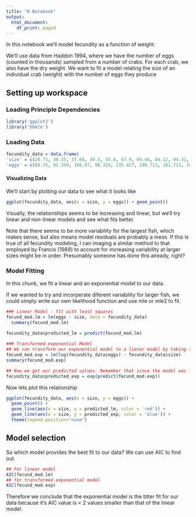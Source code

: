 ```yaml
---
title: "R Notebook"
output:
  html_document:
    df_print: paged
---
```


In this notebook we'll model fecundity as a function of weight. 

We'll use data from Haddon 1994, where we have the number of eggs (counted in thousands) sampled from a number of crabs. For each crab, we also have the dry weight. We want to fit a model relating the size of an individual crab (weight) with the number of eggs they produce

## Setting up workspace
### Loading Principle Dependencies
```r
library('ggplot2')
library('bbmle')
```
### Loading Data
```r
fecundity_data = data.frame(
'size' = c(20.71, 30.35, 37.04, 39.5, 55.6, 67.9, 69.46, 84.12, 94.31, 108.47, 125.54, 132.7, 137.31, 141.34, 178.6, 224.31, 229.89),
'eggs' = c(89.35, 82.399, 166.97, 98.324, 135.427, 240.713, 181.713, 193.161, 310.425, 213.247, 411.056, 366.567, 298.439, 529.351, 440.394, 683.008, 545.681), stringsAsFactors = FALSE)
```

#### Visualizing Data
We'll start by plotting our data to see what it looks like
```r
ggplot(fecundity_data, aes(x = size, y = eggs)) + geom_point()
```

Visually, the relationships seems to be increasing and linear, but we'll try linear and non-linear models and see what fits better.  

Note that there seems to be more variability for the largest fish, which makes sense, but also means model residuals are probably a mess. If this is true of all fecundity modeling, I can imaging a similar method to that employed by Francis (1988) to account for increasing variability at larger sizes might be in order. Presumably someone has done this already, right?

### Model Fitting
In this chunk, we fit a linear and an exponential model to our data. 

If we wanted to try and incorperate diferent variability for larger fish, we could simply write our own likelihood function and use mle or mle2 to fit. 
```r
### Linear Model - fit with least squares
fecund_mod.lm = lm(eggs ~ size, data = fecundity_data)
  summary(fecund_mod.lm)
  
fecundity_data$predicted_lm = predict(fecund_mod.lm)  

### Transformed exponential Model
## We can transform our exponential model to a lienar model by taking the log of both sides
fecund_mod.exp = lm(log(fecundity_data$eggs) ~ fecundity_data$size)
summary(fecund_mod.exp)

## Now we get our predicted values. Remember that since the model was log transformed, we need to exponentiate our predictions to get them back on the same scale as our original data.
fecundity_data$predicted_exp = exp(predict(fecund_mod.exp))
```

Now lets plot this relationship
```r
ggplot(fecundity_data, aes(x = size, y = eggs)) + 
  geom_point() + 
  geom_line(aes(x = size, y = predicted_lm, color = 'red')) +
  geom_line(aes(x = size, y = predicted_exp, color = 'blue')) + 
  theme(legend.position="none")

```

## Model selection
So which model provides the best fit to our data? We can use AIC to find out.

```r
## For linear model
AIC(fecund_mod.lm)
## for transformed exponential model
AIC(fecund_mod.exp)
```

Therefore we conclude that the exponential model is the btter fit for our data because it's AIC value is < 2 values smaller than that of the linear model.